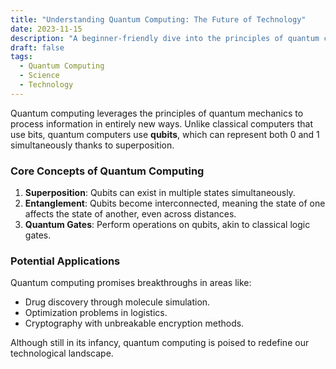 ```yaml
---
title: "Understanding Quantum Computing: The Future of Technology"
date: 2023-11-15
description: "A beginner-friendly dive into the principles of quantum computing and why it's the next big leap in tech."
draft: false
tags:
  - Quantum Computing
  - Science
  - Technology
---
```


Quantum computing leverages the principles of quantum mechanics to process information in entirely new ways. Unlike classical computers that use bits, quantum computers use **qubits**, which can represent both 0 and 1 simultaneously thanks to superposition.

### Core Concepts of Quantum Computing

1. **Superposition**: Qubits can exist in multiple states simultaneously.
2. **Entanglement**: Qubits become interconnected, meaning the state of one affects the state of another, even across distances.
3. **Quantum Gates**: Perform operations on qubits, akin to classical logic gates.

### Potential Applications

Quantum computing promises breakthroughs in areas like:

- Drug discovery through molecule simulation.
- Optimization problems in logistics.
- Cryptography with unbreakable encryption methods.

Although still in its infancy, quantum computing is poised to redefine our technological landscape.
